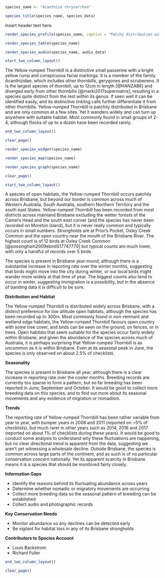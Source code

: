 ```r
species_name <- "Acanthiza chrysorrhoa"
```

```r
species_title(species_name, species_data)
```

Insert header text here.

```r
render_species_profile(species_name, caption = "Patchy distribution within the Brisbane region, with only a handful of regular sites but many more locations where the species has occurred, often only as one-off records. Present in Brisbane throughout the year, but with a substantial increase in the winter months. No clear trend over the past decade, although rather few records in the last 4-5 years, and its abundance fluctuates from year to year. Yellow-rumped Thornbill is generally scarce in Brisbane, and while it is probably not of major conservation concern in Brisbane, it is a species worth monitoring signs of population declines.")
```

```r
render_species_table(species_name)
```

```r
render_species_audio(species_name, audio_data)
```

```r
start_two_column_layout()
```

The Yellow-rumped Thornbill is a distinctive small passerine with a bright yellow rump and conspicuous facial markings. It is a member of the family Acanthizidae, which includes other thornbills, gerygones and scrubwrens. It is the largest species of thornbill, up to 12cm in length [@HANZAB6] and diverged early from other thornbills [@marki2017supermatrix], resulting in a species quite distinct from the rest within its genus. If seen well it can be identified easily, and its distinctive tinkling calls further differentiate it from other thornbills. Yellow-rumped Thornbill is patchily distributed in Brisbane and are only common at a few sites. Yet it wanders widely and can turn up anywhere with suitable habitat. Most commonly found in small groups of 2-4, although flocks of up to a dozen have been recorded rarely.

```r
end_two_column_layout()
```

```r
clear_page()
```

```r
render_species_widget(species_name)
```

```r
render_species_map(species_name)
```

```r
render_species_graph(species_name)
```

```r
clear_page()
```

```r
start_two_column_layout()
```

A species of open habitats, the Yellow-rumped Thornbill occurs patchily across Brisbane, but beyond our border is common across much of Western Australia, South Australia, southern Northern Territory and the south east States. Yellow-rumped Thornbill has been recorded from most districts across mainland Brisbane excluding the wetter forests of the Camel's Head and the south east corner (and the species has never been recorded on Moreton Island), but it is never really common and typically occurs in small numbers. Strongholds are at Prior's Pocket, Oxley Creek Common and the open country near the mouth of the Brisbane River. The highest count is of 12 birds at Oxley Creek Common [@possingham2009ebirdS17747770] but typical counts are much lower, with only a handful of records over 5 birds.

The species is present in Brisbane year-round, although there is a substantial increase in reporting rate over the winter months, suggesting that birds might move into the city during winter, or our local birds might wander more widely at that time of year. The biggest counts also tend to occur in winter, suggesting immigration is a possibility, but in the absence of banding data it is difficult to be sure.

**Distribution and Habitat**

The Yellow-rumped Thornbill is distributed widely across Brisbane, with a distinct preference for low altitude open habitats, although the species has been recorded up to 300m. Most commonly found in non-remnant and wetland edge habitats, the Yellow-rumped Thornbill favours open country with some tree cover, and birds can be seen on the ground, on fences, or in trees. Open habitats that seem suitable for the species occur fairly widely within Brisbane, and given the abundance of the species across much of Australia, it is perhaps surprising that Yellow-rumped Thornbill is as uncommon as it is within Brisbane. Even at its seasonal peak in June, the species is only observed on about 2.5% of checklists.

**Seasonality**

The species is present in Brisbane all year, although there is a clear increase in reporting rate over the cooler months. Breeding records are currently too sparse to form a pattern, but so far breeding has been reported in June, September and October. It would be good to collect more breeding data on this species, and to find out more about its seasonal movements and any evidence of migration or nomadism.

**Trends**

The reporting rate of Yellow-rumped Thornbill has been rather variable from year to year, with bumper years in 2008 and 2011 (reported on ~5% of checklists), but much rarer in other years such as 2014, 2016 and 2017 (reported on about 1% of checklists during these years). It would be good to conduct some analysis to understand why these fluctuations are happening, but no clear directional trend is apparent from the data, suggesting we aren't yet witnessing a wholesale decline. Outside Brisbane, the species is common across large parts of the continent, and as such is of no particular conservation concern nationally. Yet its apparent scarcity in Brisbane means it is a species that should be monitored fairly closely.

**Information Gaps**

- Identify the reasons behind its fluctuating abundance across years
- Determine whether nomadic or migratory movements are occurring
- Collect more breeding data so the seasonal pattern of breeding can be established
- Collect audio and photographic records

**Key Conservation Needs**

- Monitor abundance so any declines can be detected early
- Be vigilant for habitat loss in any of its Brisbane strongholds

**Contributors to Species Account**

- Louis Backstrom
- Richard Fuller

```r
end_two_column_layout()
```

```r
clear_page()
```
